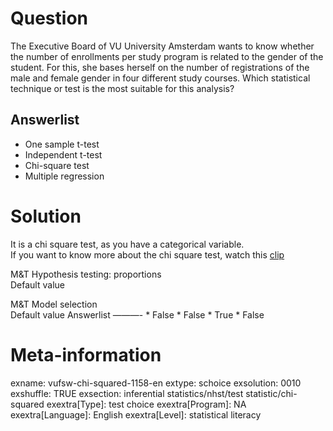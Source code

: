 Question
========
The Executive Board of VU University Amsterdam wants to know whether the
number of enrollments per study program is related to the gender of the
student. For this, she bases herself on the number of registrations of
the male and female gender in four different study courses. Which
statistical technique or test is the most suitable for this analysis?

Answerlist
----------
* One sample t-test
* Independent t-test
* Chi-square test
* Multiple regression

Solution
========





It is a chi square test, as you have a categorical variable.  
If you want to know more about the chi square test, watch this
[clip](https://www.youtube.com/watch?v=izw6vGctckA&index=2&list=PLyLpEs0x9BnkqWS0k674CckSeAeJ4A3W7)





M&T Hypothesis testing: proportions  
Default value

M&T Model selection  
Default value
Answerlist
----------
* False
* False
* True
* False

Meta-information
================
exname: vufsw-chi-squared-1158-en
extype: schoice
exsolution: 0010
exshuffle: TRUE
exsection: inferential statistics/nhst/test statistic/chi-squared
exextra[Type]: test choice
exextra[Program]: NA
exextra[Language]: English
exextra[Level]: statistical literacy


